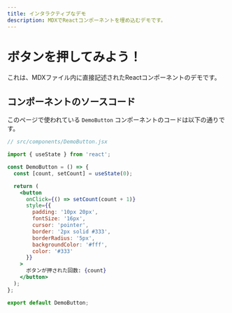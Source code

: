 ```yaml
---
title: インタラクティブなデモ
description: MDXでReactコンポーネントを埋め込むデモです。
---
```



# ボタンを押してみよう！

これは、MDXファイル内に直接記述されたReactコンポーネントのデモです。

<DemoButton client:load />

## コンポーネントのソースコード

このページで使われている `DemoButton` コンポーネントのコードは以下の通りです。

```jsx
// src/components/DemoButton.jsx

import { useState } from 'react';

const DemoButton = () => {
  const [count, setCount] = useState(0);

  return (
    <button
      onClick={() => setCount(count + 1)}
      style={{
        padding: '10px 20px',
        fontSize: '16px',
        cursor: 'pointer',
        border: '2px solid #333',
        borderRadius: '5px',
        backgroundColor: '#fff',
        color: '#333'
      }}
    >
      ボタンが押された回数: {count}
    </button>
  );
};

export default DemoButton;
```